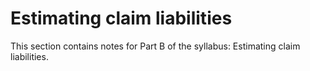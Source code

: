 # Estimating claim liabilities {#sec-part-B .unnumbered}

This section contains notes for Part B of the syllabus: Estimating claim liabilities.
